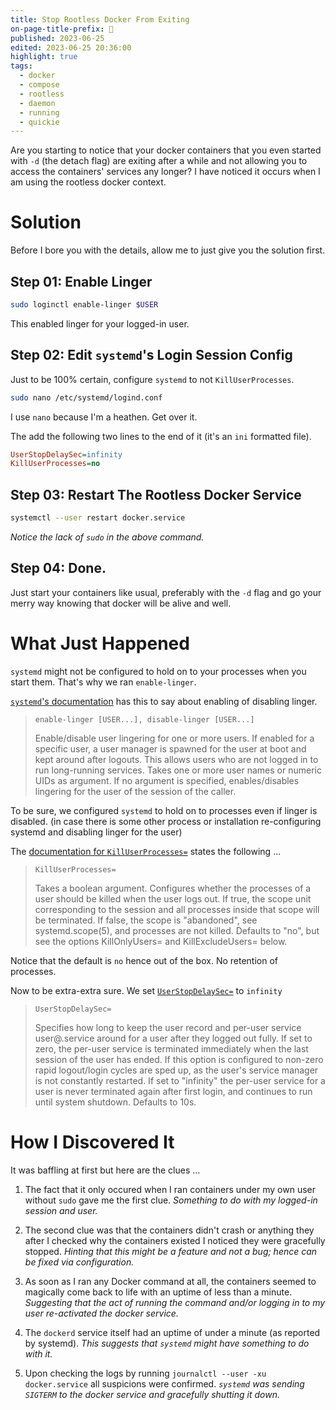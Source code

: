 ```yaml
---
title: Stop Rootless Docker From Exiting
on-page-title-prefix: 🐋
published: 2023-06-25
edited: 2023-06-25 20:36:00
highlight: true
tags:
  - docker
  - compose
  - rootless
  - daemon
  - running
  - quickie
---
```


Are you starting to notice that your docker containers that you even started with `-d` (the detach flag)
are exiting after a while and not allowing you to access the containers' services any longer? I have
noticed it occurs when I am using the rootless docker context.

# Solution

Before I bore you with the details, allow me to just give you the solution first.

## Step 01: Enable Linger

```bash
sudo loginctl enable-linger $USER
```

This enabled linger for your logged-in user.

## Step 02: Edit `systemd`'s Login Session Config

Just to be 100% certain, configure `systemd` to not `KillUserProcesses`.

```bash
sudo nano /etc/systemd/logind.conf
```

I use `nano` because I'm a heathen. Get over it.

The add the following two lines to the end of it (it's an `ini` formatted file).

```ini
UserStopDelaySec=infinity
KillUserProcesses=no
```

## Step 03: Restart The Rootless Docker Service


```bash
systemctl --user restart docker.service
```

_Notice the lack of `sudo` in the above command._

## Step 04: Done.

Just start your containers like usual, preferably with the `-d` flag and go your
merry way knowing that docker will be alive and well.

# What Just Happened

`systemd` might not be configured to hold on to your processes when you start them. That's 
why we ran `enable-linger`.

[`systemd`'s documentation](https://manpages.debian.org/testing/systemd/loginctl.1.en.html#:~:text=enable%2Dlinger%20%5BUSER...%5D)
has this to say about enabling of disabling linger.


> `enable-linger [USER...], disable-linger [USER...]`
>
> Enable/disable user lingering for one or more users. If enabled for a specific user, a user manager is spawned for the user at boot and kept around after logouts. This allows users who are not logged in to run long-running services. Takes one or more user names or numeric UIDs as argument. If no argument is specified, enables/disables lingering for the user of the session of the caller.

To be sure, we configured `systemd` to hold on to processes even if linger is disabled.
(in case there is some other process or installation re-configuring systemd and disabling
linger for the user)

The [documentation for `KillUserProcesses=`](https://manpages.debian.org/testing/systemd/logind.conf.5.en.html#:~:text=reservation%20is%20disabled.-,KillUserProcesses%3D,-Takes%20a%20boolean)
states the following ...


> `KillUserProcesses=`
>
> Takes a boolean argument. Configures whether the processes of a user should be killed when the user logs out. If true, the scope unit corresponding to the session and all processes inside that scope will be terminated. If false, the scope is "abandoned", see systemd.scope(5), and processes are not killed. Defaults to "no", but see the options KillOnlyUsers= and KillExcludeUsers= below.


Notice that the default is `no` hence out of the box. No retention of processes.

Now to be extra-extra sure. We set [`UserStopDelaySec=`](https://manpages.debian.org/testing/systemd/logind.conf.5.en.html#:~:text=Defaults%20to%205.-,UserStopDelaySec%3D,-Specifies%20how%20long) to `infinity`

> `UserStopDelaySec=`
>
> Specifies how long to keep the user record and per-user service user@.service around for a user after they logged out fully. If set to zero, the per-user service is terminated immediately when the last session of the user has ended. If this option is configured to non-zero rapid logout/login cycles are sped up, as the user's service manager is not constantly restarted. If set to "infinity" the per-user service for a user is never terminated again after first login, and continues to run until system shutdown. Defaults to 10s.


# How I Discovered It

It was baffling at first but here are the clues ...

1. The fact that it only occured when I ran containers under my own user
without `sudo` gave me the first clue. _Something to do with my logged-in session and user._

2. The second clue was that the containers didn't crash or
anything they after I checked why the containers existed I
noticed they were gracefully stopped. _Hinting that this might be a feature and not a bug; hence
can be fixed via configuration._

3. As soon as I ran any Docker command at all, the containers seemed to magically
come back to life with an uptime of less than a minute. _Suggesting that the act of running the command
and/or logging in to my user re-activated the docker service._

4. The `dockerd` service itself had an uptime of under a minute (as reported by systemd). _This suggests
that `systemd` might have something to do with it._

5. Upon checking the logs by running `journalctl --user -xu docker.service` all suspicions were confirmed.
_`systemd` was sending `SIGTERM` to the docker service and gracefully shutting it down._